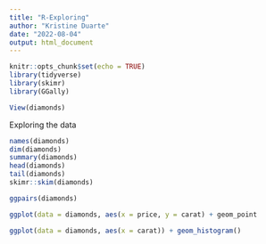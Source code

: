 ```yaml
---
title: "R-Exploring"
author: "Kristine Duarte"
date: "2022-08-04"
output: html_document
---
```


```r
knitr::opts_chunk$set(echo = TRUE)
library(tidyverse)
library(skimr)
library(GGally)
```

```r
View(diamonds)
```

Exploring the data

```r
names(diamonds)
dim(diamonds)
summary(diamonds)
head(diamonds)
tail(diamonds)
skimr::skim(diamonds)

```

```r
ggpairs(diamonds)
```

```r
ggplot(data = diamonds, aes(x = price, y = carat) + geom_point
```

```r
ggplot(data = diamonds, aes(x = carat)) + geom_histogram()

```

